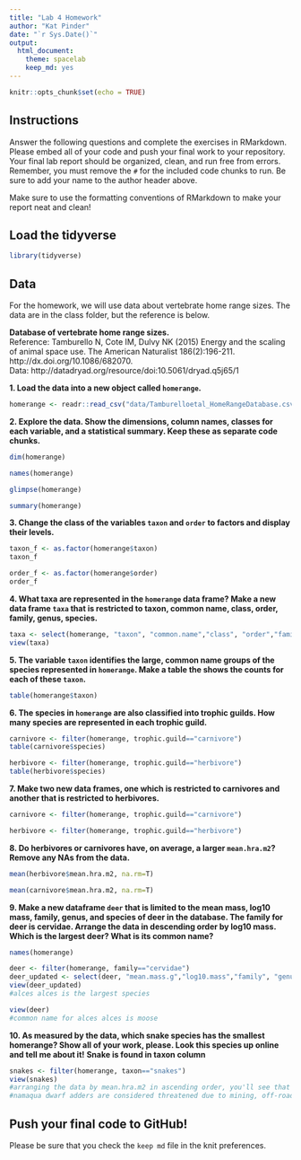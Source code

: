 ---
title: "Lab 4 Homework"
author: "Kat Pinder"
date: "`r Sys.Date()`"
output:
  html_document: 
    theme: spacelab
    keep_md: yes
---

```{r setup, include=FALSE}
knitr::opts_chunk$set(echo = TRUE)
```

## Instructions
Answer the following questions and complete the exercises in RMarkdown. Please embed all of your code and push your final work to your repository. Your final lab report should be organized, clean, and run free from errors. Remember, you must remove the `#` for the included code chunks to run. Be sure to add your name to the author header above.  

Make sure to use the formatting conventions of RMarkdown to make your report neat and clean!  

## Load the tidyverse
```{r message=FALSE, warning=FALSE}
library(tidyverse)
```

## Data
For the homework, we will use data about vertebrate home range sizes. The data are in the class folder, but the reference is below.  

**Database of vertebrate home range sizes.**  
Reference: Tamburello N, Cote IM, Dulvy NK (2015) Energy and the scaling of animal space use. The American Naturalist 186(2):196-211. http://dx.doi.org/10.1086/682070.  
Data: http://datadryad.org/resource/doi:10.5061/dryad.q5j65/1  

**1. Load the data into a new object called `homerange`.**
```{r}
homerange <- readr::read_csv("data/Tamburelloetal_HomeRangeDatabase.csv")
```


**2. Explore the data. Show the dimensions, column names, classes for each variable, and a statistical summary. Keep these as separate code chunks.**  

```{r}
dim(homerange)
```
```{r}
names(homerange)
```
```{r}
glimpse(homerange)
```
```{r}
summary(homerange)
```


**3. Change the class of the variables `taxon` and `order` to factors and display their levels.**  
```{r}
taxon_f <- as.factor(homerange$taxon)
taxon_f
```
```{r}
order_f <- as.factor(homerange$order)
order_f
```


**4. What taxa are represented in the `homerange` data frame? Make a new data frame `taxa` that is restricted to taxon, common name, class, order, family, genus, species.**  
```{r}
taxa <- select(homerange, "taxon", "common.name","class", "order","family","genus","species")
view(taxa)
```

**5. The variable `taxon` identifies the large, common name groups of the species represented in `homerange`. Make a table the shows the counts for each of these `taxon`.**  
```{r}
table(homerange$taxon)
```

**6. The species in `homerange` are also classified into trophic guilds. How many species are represented in each trophic guild.**  
```{r}
carnivore <- filter(homerange, trophic.guild=="carnivore")
table(carnivore$species)
```
```{r}
herbivore <- filter(homerange, trophic.guild=="herbivore")
table(herbivore$species)
```


**7. Make two new data frames, one which is restricted to carnivores and another that is restricted to herbivores.**  
```{r}
carnivore <- filter(homerange, trophic.guild=="carnivore")
```
```{r}
herbivore <- filter(homerange, trophic.guild=="herbivore")
```

**8. Do herbivores or carnivores have, on average, a larger `mean.hra.m2`? Remove any NAs from the data.**  
```{r}
mean(herbivore$mean.hra.m2, na.rm=T)
```
```{r}
mean(carnivore$mean.hra.m2, na.rm=T)
```

**9. Make a new dataframe `deer` that is limited to the mean mass, log10 mass, family, genus, and species of deer in the database. The family for deer is cervidae. Arrange the data in descending order by log10 mass. Which is the largest deer? What is its common name?**
```{r}
names(homerange)
```

```{r}
deer <- filter(homerange, family=="cervidae")
deer_updated <- select(deer, "mean.mass.g","log10.mass","family", "genus", "species")
view(deer_updated)
#alces alces is the largest species
```
```{r}
view(deer)
#common name for alces alces is moose
```


**10. As measured by the data, which snake species has the smallest homerange? Show all of your work, please. Look this species up online and tell me about it!** **Snake is found in taxon column**  
```{r}
snakes <- filter(homerange, taxon=="snakes")
view(snakes)
#arranging the data by mean.hra.m2 in ascending order, you'll see that the namaqua dwarf adder has the smallest homerange with its mean.hra.m2 = 200
#namaqua dwarf adders are considered threatened due to mining, off-road driving and illegal collecting. They are also mildly venomous.They are found in the coastal dunes of Namaqualand and southern Namibia. They eat lizards and rain frogs
```


## Push your final code to GitHub!
Please be sure that you check the `keep md` file in the knit preferences. 